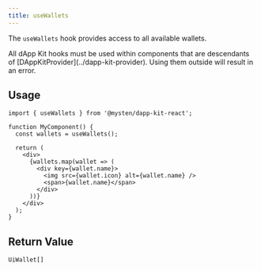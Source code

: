 ```yaml
---
title: useWallets
---
```


The `useWallets` hook provides access to all available wallets.

<Callout type="warn">
    All dApp Kit hooks must be used within components that are descendants of [DAppKitProvider](../dapp-kit-provider). Using them outside will result in an error.
</Callout>

## Usage

```tsx
import { useWallets } from '@mysten/dapp-kit-react';

function MyComponent() {
  const wallets = useWallets();
  
  return (
    <div>
      {wallets.map(wallet => (
        <div key={wallet.name}>
          <img src={wallet.icon} alt={wallet.name} />
          <span>{wallet.name}</span>
        </div>
      ))}
    </div>
  );
}
```

## Return Value

```tsx
UiWallet[]
```